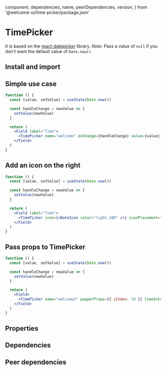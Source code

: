 
  component,
  dependencies,
  name,
  peerDependencies,
  version,
} from '@welcome-ui/time-picker/package.json'

# TimePicker

<tagversion version={version} name={name} component={component} />

It is based on the [react-datepicker](https://github.com/Hacker0x01/react-datepicker) library. _Note_: Pass a value of `null` if you don't want the default value of `Date.now()`.

## Install and import

<usage component={component} name={name} peerDependencies={peerDependencies} />

## Simple use case

```jsx
function () {
  const [value, setValue] = useState(Date.now())

  const handleChange = newValue => {
    setValue(newValue)
  }

  return (
    <Field label="Time">
      <TimePicker name="welcome" onChange={handleChange} value={value} />
    </Field>
  )
}
```

## Add an icon on the right

```jsx
function () {
  const [value, setValue] = useState(Date.now())

  const handleChange = newValue => {
    setValue(newValue)
  }

  return (
    <Field label="Time">
      <TimePicker icon={<DateIcon color="light.100" />} iconPlacement="right" name="welcome2" onChange={handleChange} value={value} />
    </Field>
  )
}
```

## Pass props to TimePicker

```jsx
function () {
  const [value, setValue] = useState(Date.now())

  const handleChange = newValue => {
    setValue(newValue)
  }

  return (
    <Field>
      <TimePicker name="welcome3" popperProps={{ zIndex: 50 }} timeIntervals={30} onChange={handleChange} value={value} />
    </Field>
  )
}
```

## Properties

<props propTypes={props.propTypes.TimePicker} />

## Dependencies

<dependencies dependencies={dependencies} />

## Peer dependencies

<dependencies dependencies={peerDependencies} />
